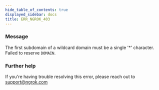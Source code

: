 ```yaml
---
hide_table_of_contents: true
displayed_sidebar: docs
title: ERR_NGROK_403
---
```




### Message

The first subdomain of a wildcard domain must be a single '\*' character. Failed to reserve `DOMAIN`.

<ErrorDetails error="err_ngrok_403" />

### Further help

If you're having trouble resolving this error, please reach out to [support@ngrok.com](mailto:support@ngrok.com?subject=Help%20with%20ERR_NGROK_403)
